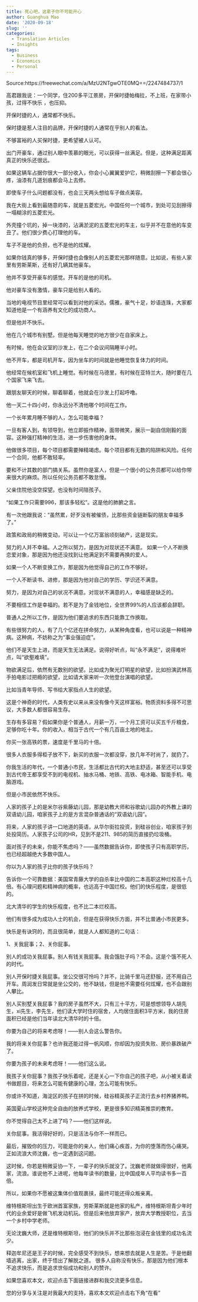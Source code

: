 ```yaml
---
title: 死心吧，这辈子你不可能开心
author: Guanghua Mao
date: '2020-09-18'
slug: ''
categories:
  - Translation Articles
  - Insights
tags:
  - Business
  - Economics
  - Personal
---
```


Source:https://freewechat.com/a/MzU2NTgwOTE0MQ==/2247484737/1

高君跟我说：一个同学，住200多平江景房，开保时捷帕梅拉，不上班，在家带小孩，过得不快乐 ，也压抑。


开保时捷的人，通常都不快乐。

保时捷是惹人注目的品牌，开保时捷的人通常在乎别人的看法。

不够富裕的人买保时捷，更希望被人认可。

出门开豪车，通过别人眼中羡慕的眼光，可以获得一丝满足。但是，这种满足距离真正的快乐还很远。

如果这辆车占据你很大一部分收入，你会小心翼翼爱护它，稍微刮擦一下都会很心疼，油漆有几道划痕都会马上去修。


即使车子什么问题都没有，也会三天两头想给车子做点美容。

我在大街上看到最随意的车，就是五菱宏光。中国任何一个城市，到处可见刮擦得一塌糊涂的五菱宏光。

外壳撞个坑的，掉一块漆的，沾满淤泥的五菱宏光的车主，似乎并不在意他的车变丑了。他们很少费心打理他的车。

车子不是他的负担，也不是他的炫耀。

如果你钱真的够多，开保时捷也会像别人的五菱宏光那样随意。比如说，有些人家里有劳斯莱斯，还有好几辆其他豪车。

他并不享受开豪车的感觉。开车的是他的司机。

他对豪车没有激情，豪车只是给别人看的。

当地的电视节目里经常可以看到对他的采访。儒雅，豪气十足，妙语连珠，大家都知道他是一个有涵养有文化的成功商人。

但是他并不快乐。

他在几个城市有别墅。但是他每天睡觉的地方很少在自家床上。

有时候，他在会议室的沙发上，在二个会议间隔睡半小时。

他不开车，都是司机开车，因为坐车的时间就是他睡觉恢复体力的时间。

他经常在候机室和飞机上睡觉。有时候在马德里，有时候在亚特兰大，随时要在几个国家飞来飞去。

跟朋友聊天的时候，聊着聊着，他就会在沙发上打起呼噜。

他一天二十四小时，你永远分不清他哪个时间在工作。

一个长年累月睡不够的人，怎么可能幸福？





一旦有客人到，有领导到，他立即振作精神，面带微笑，展示一副自信刚毅的面容。这种强打精神的生活，进一步伤害他的身体。

他做很多项目，每个项目都需要殚精竭虑。每个项目都有无数的陷阱和风险。任何一个合同，他都不敢轻率。

要和不计其数的部门搞关系。虽然你是富人，但是一个很小的公务员都可以给你带来很大的麻烦。所以任何公务员都不敢怠慢。

父亲住院他没空探望。也没有时间陪孩子。

“如果工作只需要996，那该多轻松”。这是他的肺腑之言。

有一次他跟我说：“虽然累，好歹没有被催债，比那些资金链断裂的朋友幸福多了。”

政策和政局的稍微变动，可以让一个亿万富翁顷刻破产，这是现实。

努力的人并不幸福。人之所以努力，是因为对现状还不满意。
如果一个人不断换恋爱对象，那是因为他还没找到让他满足到不需要再换的爱人。

如果一个人不断变换工作，那是因为他觉得自己的工作不够好。

一个人不断读书、进修，那是因为他对自己的学历、学识还不满意。

努力，是因为对自己的状况不满意。对现状不满意的人，幸福感是缺乏的。

不要相信工作是幸福的。若不是为了金钱地位，全世界99%的人应该都会辞职。

普通人之所以工作，是因为他们要追求的东西只能靠工作换取。

有些很努力的人，有了几个亿还在拼命努力，从某种角度看，也可以说是一种精神病。这种病，不妨称之为“事业强迫症”。



他们不是天生上进，而是天生无法满足。说得好听点，叫“永不满足”，说得难听点，叫“欲壑难填”。

物欲满足后，依然有无数别的欲望。比如成为聚光灯明星的欲望，比如扮演武林高手拍电影过把瘾的欲望，比如请大家来听一次他登台演唱的欲望。

比如当青年导师、写书给大家指点人生的欲望。

这是个神奇的时代，人类有史以来从来没有像今天这样富裕。物质资料多得不可思议，大多数人都很容易生存。

生存有多容易？假如果你是个普通人，月薪一万，一个月工资可以买五千斤粮食，足够你吃十年。你的收入，相当于古代一个有几百亩土地的地主。

你买一张高铁的票，速度是千里马的十倍。

很多人衣服多得柜子放不下，新买的衣服一次都没穿，放几年不时尚了，就扔了。

你我生活的年代，一个普通小市民，生活都比古代的大地主舒适，甚至还可以享受到古代帝王都享受不到的电视机、抽水马桶、地铁、高铁、电冰箱、智能手机、电脑游戏。

但是小市民依然不快乐。

人家的孩子上的是米尔谷紫藤幼儿园，那是幼教大师和谷歌幼儿园办的外教上课的双语幼儿园，咱家孩子上的是方言混杂普通话的“双语幼儿园”。

将来，人家的孩子讲一口地道的英语，从华尔街拉投资，到硅谷创业，咱家孩子到处投简历。人家孩子公司的HR，见到不是211、985的简历直接扔垃圾桶。

面对孩子的未来，你能不焦虑吗？——虽然数据告诉你，即使孩子只有高职学历，也已经超越绝大多数中国人。

你以为人家的孩子比你的孩子快乐吗？

告诉你一个可靠数据：美国常青藤大学的自杀率比中国的二本高职这种烂校高十几倍。有心理问题和精神病的概率，也远高于中国烂校。他们的快乐程度，是很低的。

北大清华的学生的快乐程度，也不比二本烂校高。

他们有很多成为成功人士的机会，但是在获得快乐方面，并不比普通小市民更多。

快乐是有诀窍的，而且很简单，就是人人都知道的二句话：



1、关我屁事；2、关你屁事。

别人的成功关我屁事。别人有钱关我屁事。我会饿肚子吗？不会。这是个饿不死人的时代。

别人开保时捷关我屁事。坐公交很可怜吗？并不，比骑千里马还舒服，还不用自己开车。周润发日常就是坐公交的，他不缺钱，但是他不需要任何炫耀，也不会跟别人攀比。

别人买别墅关我屁事？我的房子虽然不大，只有三十平方，可是想想领导人胡先生，xi先生，李先生，他们读大学时住的宿舍，人均居住面积3平方米，我的住房面积已经是他们当年读北大清华时的十倍。

你要为自己的将来考虑呀！——别人会这么警告你。

我的将来关你屁事？也许我还能过得一帆风顺，你却因为投资失败、房价暴跌破产了。

你要为孩子的未来考虑呀！——他们这么说。



我孩子关你屁事？我孩子快乐着呢，还是关心一下你自己的孩子吧，从小被关着读书做题目，将来怎么可能有健康的心理，怎么可能有快乐。

你或许不知道，海淀区的孩子在拼的时候，硅谷精英孩子正流行去乡村养猪养鸭。

英国夏山学校这种完全自由的放养式学校，更是很多知识精英推崇的教育。

你不觉得自己太不上进了吗？——他们这样说。

关你屁事。我活得好好的，只是活法与你不一样而已。



最后，摧毁你的压力，可能是你的亲人，他们痛心疾首，为你的堕落而伤心痛哭。正如流浪大师沈巍，也一定遇到这问题。

这时候，你若是稍微妥协一下，一辈子的快乐就没了。沈巍老师就做得很好，他离家，流浪。谁说他不上进呢，他每年读书的数量，比中国成年人平均读书多一百倍。

所以，如果你不愿被这集体价值观裹挟，最终可能还得众叛亲离。

维特根斯坦出生于欧洲首富家族，劳斯莱斯就是他家的私产，维特根斯坦青少年时代的业余爱好是做飞机发动机玩。但是后来他放弃家产，放弃大学教授职位，去当一个乡村中学老师。

无论沈巍大师，还是维特根斯坦，他们的快乐并不比那些泡浸在金钱里的成功名流少。

释迦牟尼还是王子的时候，完全感受不到快乐，想来想去就是人生是苦。于是他翻墙逃离，出家，终于悟出了解脱之道。
很多人自称没有快乐，那是因为他们根本不追求快乐，而是追求世俗成功和别人的赞许。

如果您喜欢本文，欢迎点击下面链接进群和我交流更多信息。

您的分享与关注是对我最大的支持，喜欢本文欢迎点击右下角“在看”

